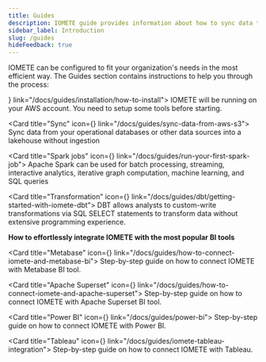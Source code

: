 ```yaml
---
title: Guides
description: IOMETE guide provides information about how to sync data to IOMETE
sidebar_label: Introduction
slug: /guides
hideFeedback: true
---
```



IOMETE can be configured to fit your organization's needs in the most efficient way. The Guides section contains instructions to help you through the process:

<GridBox>
<Card title="Installation" icon={<Download />} link="/docs/guides/installation/how-to-install">
  IOMETE will be running on your AWS account. You need to setup some tools before starting.
</Card>

<Card title="Sync" icon={<ArrowsClockwise />} link="/docs/guides/sync-data-from-aws-s3">
  Sync data from your operational databases or other data sources into a lakehouse without ingestion
</Card>

<Card title="Spark jobs" icon={<HardDrives />} link="/docs/guides/run-your-first-spark-job">
  Apache Spark can be used for batch processing, streaming, interactive analytics, iterative graph computation, machine learning, and SQL queries
</Card>

<Card title="Transformation" icon={<Swap />} link="/docs/guides/dbt/getting-started-with-iomete-dbt">
  DBT allows analysts to custom-write transformations via SQL SELECT statements to transform data without extensive programming experience.
</Card>

</GridBox>

**How to effortlessly integrate IOMETE with the most popular BI tools**

<GridBox>

<Card title="Metabase" icon={<ChartBar />} link="/docs/guides/how-to-connect-iomete-and-metabase-bi">
  Step-by-step guide on how to connect IOMETE with Metabase BI tool.
</Card>

<Card title="Apache Superset" icon={<ChartBar />} link="/docs/guides/how-to-connect-iomete-and-apache-superset">
  Step-by-step guide on how to connect IOMETE with Apache Superset BI tool.
</Card>

<Card title="Power BI" icon={<ChartBar />} link="/docs/guides/power-bi">
  Step-by-step guide on how to connect IOMETE with Power BI.
</Card>

<Card title="Tableau" icon={<ChartBar />} link="/docs/guides/iomete-tableau-integration">
  Step-by-step guide on how to connect IOMETE with Tableau.
</Card>

</GridBox>
